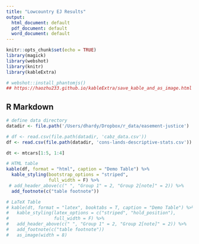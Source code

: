 ```yaml
---
title: "Lowcountry EJ Results"
output:
  html_document: default
  pdf_document: default
  word_document: default
---
```


```r
knitr::opts_chunk$set(echo = TRUE)
library(magick)
library(webshot)
library(knitr)
library(kableExtra)

# webshot::install_phantomjs()
## https://haozhu233.github.io/kableExtra/save_kable_and_as_image.html
```

## R Markdown

```r
# define data directory
datadir <- file.path('/Users/dhardy/Dropbox/r_data/easement-justice')

# df <- read.csv(file.path(datadir, 'cabz_data.csv'))
df <- read.csv(file.path(datadir, 'cons-lands-descriptive-stats.csv'))
```

```r

dt <- mtcars[1:5, 1:4]

# HTML table
kable(df, format = "html", caption = "Demo Table") %>%
  kable_styling(bootstrap_options = "striped",
                full_width = F) %>%
 # add_header_above(c(" ", "Group 1" = 2, "Group 2[note]" = 2)) %>%
  add_footnote(c("table footnote")) 

# LaTeX Table
# kable(dt, format = "latex", booktabs = T, caption = "Demo Table") %>%
#   kable_styling(latex_options = c("striped", "hold_position"),
#                 full_width = F) %>%
#   add_header_above(c(" ", "Group 1" = 2, "Group 2[note]" = 2)) %>%
#   add_footnote(c("table footnote"))
#   as_image(width = 8)
```


